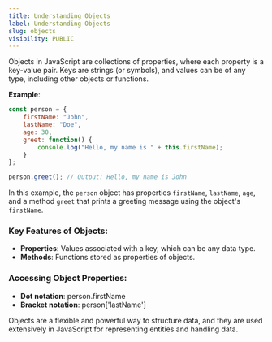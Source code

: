 ```yaml
---
title: Understanding Objects
label: Understanding Objects
slug: objects
visibility: PUBLIC
---
```

Objects in JavaScript are collections of properties, where each property is a key-value pair. Keys are strings (or symbols), and values can be of any type, including other objects or functions.

**Example**:
```js
const person = {
    firstName: "John",
    lastName: "Doe",
    age: 30,
    greet: function() {
        console.log("Hello, my name is " + this.firstName);
    }
};

person.greet(); // Output: Hello, my name is John
```
In this example, the `person` object has properties `firstName`, `lastName`, `age`, and a method `greet` that prints a greeting message using the object's `firstName`.

### Key Features of Objects:
- **Properties**: Values associated with a key, which can be any data type.
- **Methods**: Functions stored as properties of objects.

### Accessing Object Properties:
- **Dot notation**: person.firstName
- **Bracket notation**: person['lastName']

Objects are a flexible and powerful way to structure data, and they are used extensively in JavaScript for representing entities and handling data.
